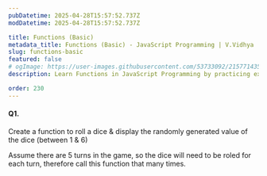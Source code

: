 ```yaml
---
pubDatetime: 2025-04-28T15:57:52.737Z
modDatetime: 2025-04-28T15:57:52.737Z

title: Functions (Basic)
metadata_title: Functions (Basic) - JavaScript Programming | V.Vidhya
slug: functions-basic
featured: false
# ogImage: https://user-images.githubusercontent.com/53733092/215771435-25408246-2309-4f8b-a781-1f3d93bdf0ec.png
description: Learn Functions in JavaScript Programming by practicing exercises based on real-world scenarios with V.Vidhya.

order: 230
---
```


#### Q1.

Create a function to roll a dice & display the randomly generated value of the dice (between 1 & 6)

Assume there are 5 turns in the game, so the dice will need to be roled for each turn, therefore call this function that many times.